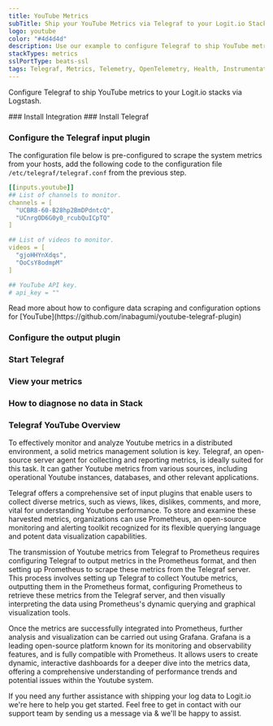 ```yaml
---
title: YouTube Metrics
subTitle: Ship your YouTube Metrics via Telegraf to your Logit.io Stack
logo: youtube
color: "#4d4d4d"
description: Use our example to configure Telegraf to ship YouTube metrics to your Logit.io stacks. Configure Telegraf to send YouTube metrics to Logstash or Elastic.
stackTypes: metrics
sslPortType: beats-ssl
tags: Telegraf, Metrics, Telemetry, OpenTelemetry, Health, Instrumentation, YouTube, Video, Youtube
---
```


Configure Telegraf to ship YouTube metrics to your Logit.io stacks via Logstash.

<Steps>
  ### Install Integration
  <InstallIntegration/>
  ### Install Telegraf

  <InstallTelegraf />

  ### Configure the Telegraf input plugin

  The configuration file below is pre-configured to scrape the system metrics from your hosts, add the following code to the configuration file `/etc/telegraf/telegraf.conf` from the previous step.

  ```yaml copy
  [[inputs.youtube]]
  ## List of channels to monitor.
  channels = [
    "UCBR8-60-B28hp2BmDPdntcQ",
    "UCnrgOD6G0y0_rcubQuICpTQ"
  ]

  ## List of videos to monitor.
  videos = [
    "gjoHHYnXdqs",
    "OoCsY8odmpM"
  ]

  ## YouTube API key.
  # api_key = ""
  ```

  <Callout type="info">
    Read more about how to configure data scraping and configuration options for [YouTube](https://github.com/inabagumi/youtube-telegraf-plugin)
  </Callout>

  ### Configure the output plugin

  <TelegrafOutputPlugin />

  ### Start Telegraf

  <StartTelegraf />

  ### View your metrics
  <LaunchStack source="YouTube_Metrics_via_Telegraf" utmMedium="metrics" utmCampaign="telegraf-YouTube-metrics" />

  ### How to diagnose no data in Stack

  <DiagnoseNoData />

</Steps>

### Telegraf YouTube Overview

To effectively monitor and analyze Youtube metrics in a distributed environment, a solid metrics 
management solution is key. Telegraf, an open-source server agent for collecting and reporting metrics, 
is ideally suited for this task. It can gather Youtube metrics from various sources, including 
operational Youtube instances, databases, and other relevant applications.
      
Telegraf offers a comprehensive set of input plugins that enable users to collect diverse metrics, 
such as views, likes, dislikes, comments, and more, vital for understanding Youtube performance. 
To store and examine these harvested metrics, organizations can use Prometheus, an open-source 
monitoring and alerting toolkit recognized for its flexible querying language and potent data 
visualization capabilities.

The transmission of Youtube metrics from Telegraf to Prometheus requires configuring Telegraf to 
output metrics in the Prometheus format, and then setting up Prometheus to scrape these metrics 
from the Telegraf server. This process involves setting up Telegraf to collect Youtube metrics, 
outputting them in the Prometheus format, configuring Prometheus to retrieve these metrics from 
the Telegraf server, and then visually interpreting the data using Prometheus's dynamic 
querying and graphical visualization tools.
      
Once the metrics are successfully integrated into Prometheus, further analysis and visualization 
can be carried out using Grafana. Grafana is a leading open-source platform known for its 
monitoring and observability features, and is fully compatible with Prometheus. It allows users 
to create dynamic, interactive dashboards for a deeper dive into the metrics data, offering a 
comprehensive understanding of performance trends and potential issues within the Youtube system.

If you need any further assistance with shipping your log data to Logit.io we're here to help you get started. 
Feel free to get in contact with our support team by sending us a message via <IntercomButton text="live chat" /> 
& we'll be happy to assist.